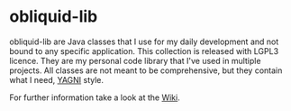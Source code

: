 = obliquid-lib = 

obliquid-lib are Java classes that I use for my daily development and not bound
to any specific application. This collection is released with LGPL3 licence.
They are my personal code library that I've used in multiple projects.
All classes are not meant to be comprehensive, but they contain what I need,
[http://en.wikipedia.org/wiki/You_ain%27t_gonna_need_it YAGNI] style.

For further information take a look at the
[https://github.com/stivlo/obliquid-lib/wiki Wiki].

